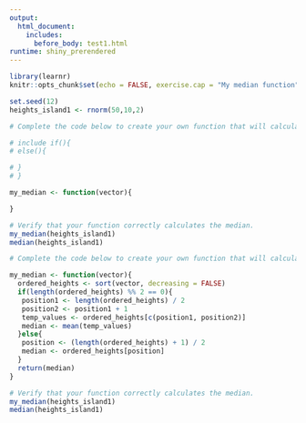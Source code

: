 ```yaml
---
output: 
  html_document:
    includes:
      before_body: test1.html
runtime: shiny_prerendered
---
```


```r
library(learnr)
knitr::opts_chunk$set(echo = FALSE, exercise.cap = "My median function")

set.seed(12)
heights_island1 <- rnorm(50,10,2)

```

```r
# Complete the code below to create your own function that will calculate the median of any vector

# include if(){
# else(){

# }
# }

my_median <- function(vector){

}

# Verify that your function correctly calculates the median.
my_median(heights_island1)
median(heights_island1)
```

```r
# Complete the code below to create your own function that will calculate the median of any vector

my_median <- function(vector){
  ordered_heights <- sort(vector, decreasing = FALSE)
  if(length(ordered_heights) %% 2 == 0){
   position1 <- length(ordered_heights) / 2
   position2 <- position1 + 1
   temp_values <- ordered_heights[c(position1, position2)]
   median <- mean(temp_values)
  }else{ 
   position <- (length(ordered_heights) + 1) / 2
   median <- ordered_heights[position]
  }
  return(median)
}

# Verify that your function correctly calculates the median.
my_median(heights_island1)
median(heights_island1) 
```


<div data-iframe-height></div>
